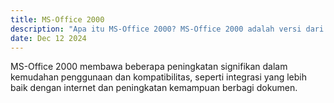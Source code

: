 ---
title: MS-Office 2000  
description: "Apa itu MS-Office 2000? MS-Office 2000 adalah versi dari Microsoft Office Suite yang mencakup berbagai aplikasi produktivitas seperti Word, Excel, PowerPoint, dan Outlook."  
date: Dec 12 2024  
---  
MS-Office 2000 membawa beberapa peningkatan signifikan dalam kemudahan penggunaan dan kompatibilitas, seperti integrasi yang lebih baik dengan internet dan peningkatan kemampuan berbagi dokumen.

